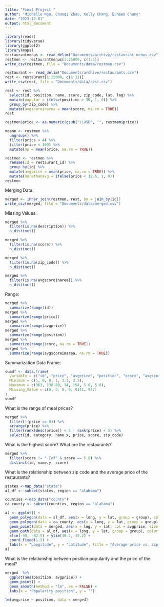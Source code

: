 ```yaml
---
title: "Final Project "
author: "Michelle Ngo, Chunqi Zhao, Kelly Chang, Eunseo Chung"
date: "2023-12-01"
output: html_document
---
```

```r
library(readr)
library(tidyverse)
library(ggplot2)
library(maps)
restaurantmenus <- read_delim("Documents/archive/restaurant-menus.csv")
restmen <- restaurantmenus[1:25000, c(1:5)]
write_csv(restmen, file = "Documents/data/restmen.csv")

restaurant <- read_delim("Documents/archive/restaurants.csv")
rest <- restaurant[1:25000, c(1:11)]
write_csv(rest, file = "Documents/data/rest.csv")
```
```r
rest <- rest %>% 
  select(id, position, name, score, zip_code, lat, lng) %>% 
  mutate(popular = ifelse(position > 30, 1, 0)) %>% 
  group_by(zip_code) %>% 
  mutate(avgscoreinarea = mean(score, na.rm = TRUE))
rest
```

```r
restmen$price <- as.numeric(gsub("\\USD", "", restmen$price))

meann <- restmen %>% 
  ungroup() %>% 
  filter(price > 4) %>%
  filter(price < 100) %>% 
  mutate(mp = mean(price, na.rm = TRUE)) 

restmen <- restmen %>% 
  rename(id = restaurant_id) %>% 
  group_by(id) %>% 
  mutate(avgprice = mean(price, na.rm = TRUE)) %>% 
  mutate(morethanavg = ifelse(price < 12.6, 1, 0))
restmen
```

Merging Data:
```r
merged <- inner_join(restmen, rest, by = join_by(id))
write_csv(merged, file = "Documents/data/merged.csv")
```

Missing Values:
```r
merged %>% 
  filter(is.na(description)) %>% 
  n_distinct()

merged %>% 
  filter(is.na(score)) %>% 
  n_distinct()

merged %>% 
  filter(is.na(zip_code)) %>% 
  n_distinct()

merged %>% 
  filter(is.na(avgscoreinarea)) %>% 
  n_distinct()
```

Range:
```r
merged %>% 
  summarize(range(id))
merged %>% 
  summarize(range(price))
merged %>% 
  summarize(range(avgprice))  
merged %>% 
  summarize(range(position))
merged %>% 
  summarize(range(score, na.rm = TRUE))
merged %>% 
  summarize(range(avgscoreinarea, na.rm = TRUE))
```

Summarization Data Frame:
```r
sumdf <- data.frame(
  Variable = c("id", "price", "avgprice", "position", "score", "avgscoreinarea"),
  Minimum = c(1, 0, 0, 1, 3.2, 3.5),
  Maximum = c(363, 130.89, 34, 194, 5.0, 5.0),
  Missing_Value = c(0, 0, 0, 0, 9141, 977)
)
sumdf
```

What is the range of meal prices?
```r
merged %>% 
  filter(!(price == 0)) %>% 
  arrange(price) %>%
  filter(rank(desc(price)) < 5 | rank(price) < 5) %>% 
  select(id, category, name.x, price, score, zip_code)
```

What is the highest score? What are the restaurants? 
```r
merged %>% 
  filter(score != "-Inf" & score == 5.0) %>% 
  distinct(id, name.y, score)
```

What is the relationship between zip code and the average price of the restaurants?
```r
states <-map_data("state")
al_df <- subset(states, region == "alabama")

counties <-map_data("county")
ca_county <- subset(counties, region == "alabama")

al <- ggplot() +
  geom_polygon(data = al_df, aes(x = long, y = lat, group = group), color = 'gray', fill = "gray", alpha = 1) +
  geom_polygon(data = ca_county, aes(x = long, y = lat, group = group), fill = "gray", color = "white") +
  geom_point(data = merged, aes(x = lng, y = lat, col = avgprice, size = avgprice), alpha = 0.01) +
  geom_path(data = al_df, aes(x = long, y = lat, group = group), color = 'black', size = 1) +  # Add lines with a different color (e.g., red)
  xlim(-90, -82.5) + ylim(30.2, 35.2) +
  coord_fixed(1.3) +
  labs(x = "Longitude", y = "Latitude", title = "Average price vs. zip code", col = "Average price")
al
```

 What is the relationship between position popularity and the price of the meal?
```r
merged  %>% 
  ggplot(aes(position, avgprice)) +
  geom_point() +
  geom_smooth(method = "lm", se = FALSE) +
  labs(x = "Popularity position", y = "")

lm(avgprice ~ position, data = merged)
```




